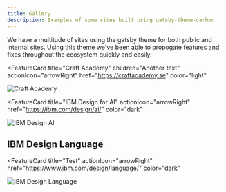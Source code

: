 ```yaml
---
title: Gallery
description: Examples of some sites built using gatsby-theme-carbon
---
```


<PageDescription>

We have a multitude of sites using the gatsby theme for both public and internal sites. Using this theme we've been able to propogate features and fixes throughout the ecosystem quickly and easily.

</PageDescription>


<FeatureCard
  title="Craft Academy"
  children="Another text"
  actionIcon="arrowRight"
  href="https://craftacademy.se"
  color="light"
  >

![Craft Academy](https://www.thelocal.se/userdata/images/article/5257bde5dd577b7d628bd9aabafe7a8cbbc5e4348c0501400ac6b110ef26c2d3.jpg)

</FeatureCard>

<FeatureCard
  title="IBM Design for AI"
  actionIcon="arrowRight"
  href="https://ibm.com/design/ai/"
  color="dark"
  >

![IBM Design AI](./ai.png)

</FeatureCard>

## IBM Design Language

<FeatureCard
  title="Test"
  actionIcon="arrowRight"
  href="https://www.ibm.com/design/language/"
  color="dark"
  >

![IBM Design Language](./idl.png)

</FeatureCard>
